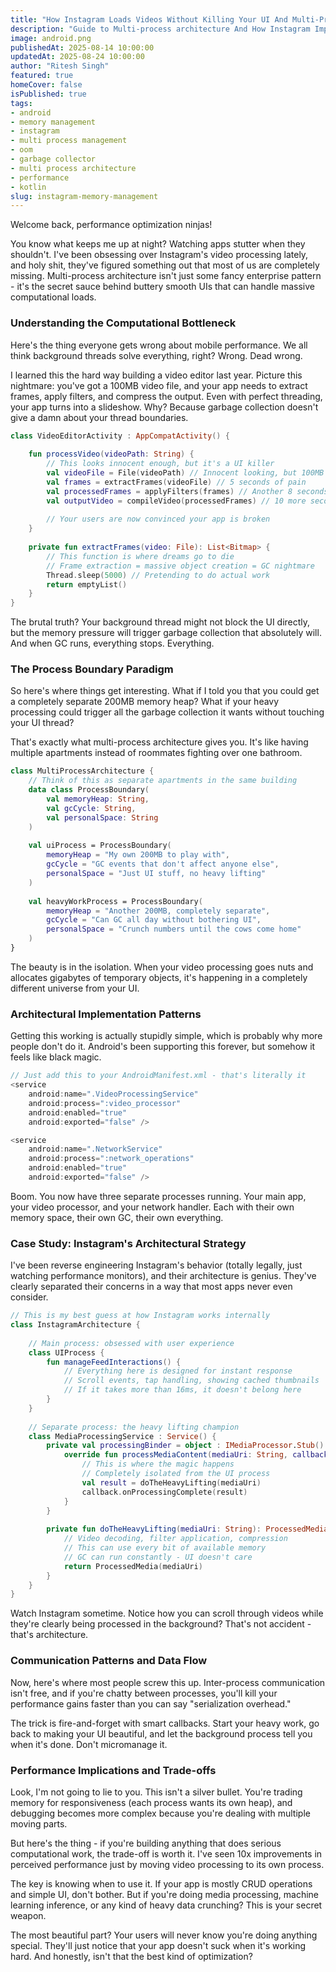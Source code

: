 ```yaml
---
title: "How Instagram Loads Videos Without Killing Your UI And Multi-Process Architecture"
description: "Guide to Multi-process architecture And How Instagram Implemented It."
image: android.png
publishedAt: 2025-08-14 10:00:00
updatedAt: 2025-08-24 10:00:00
author: "Ritesh Singh"
featured: true
homeCover: false
isPublished: true
tags: 
- android
- memory management
- instagram
- multi process management
- oom
- garbage collector
- multi process architecture
- performance
- kotlin
slug: instagram-memory-management
---
```


Welcome back, performance optimization ninjas!

You know what keeps me up at night? Watching apps stutter when they shouldn't. I've been obsessing over Instagram's video processing lately, and holy shit, they've figured something out that most of us are completely missing. Multi-process architecture isn't just some fancy enterprise pattern - it's the secret sauce behind buttery smooth UIs that can handle massive computational loads.

### Understanding the Computational Bottleneck

Here's the thing everyone gets wrong about mobile performance. We all think background threads solve everything, right? Wrong. Dead wrong.

I learned this the hard way building a video editor last year. Picture this nightmare: you've got a 100MB video file, and your app needs to extract frames, apply filters, and compress the output. Even with perfect threading, your app turns into a slideshow. Why? Because garbage collection doesn't give a damn about your thread boundaries.

```kotlin
class VideoEditorActivity : AppCompatActivity() {
    
    fun processVideo(videoPath: String) {
        // This looks innocent enough, but it's a UI killer
        val videoFile = File(videoPath) // Innocent looking, but 100MB says hello
        val frames = extractFrames(videoFile) // 5 seconds of pain
        val processedFrames = applyFilters(frames) // Another 8 seconds of suffering
        val outputVideo = compileVideo(processedFrames) // 10 more seconds of user rage
        
        // Your users are now convinced your app is broken
    }
    
    private fun extractFrames(video: File): List<Bitmap> {
        // This function is where dreams go to die
        // Frame extraction = massive object creation = GC nightmare
        Thread.sleep(5000) // Pretending to do actual work
        return emptyList()
    }
}
```

The brutal truth? Your background thread might not block the UI directly, but the memory pressure will trigger garbage collection that absolutely will. And when GC runs, everything stops. Everything.

### The Process Boundary Paradigm

So here's where things get interesting. What if I told you that you could get a completely separate 200MB memory heap? What if your heavy processing could trigger all the garbage collection it wants without touching your UI thread?

That's exactly what multi-process architecture gives you. It's like having multiple apartments instead of roommates fighting over one bathroom.

```kotlin
class MultiProcessArchitecture {
    // Think of this as separate apartments in the same building
    data class ProcessBoundary(
        val memoryHeap: String,
        val gcCycle: String, 
        val personalSpace: String
    )
    
    val uiProcess = ProcessBoundary(
        memoryHeap = "My own 200MB to play with",
        gcCycle = "GC events that don't affect anyone else",
        personalSpace = "Just UI stuff, no heavy lifting"
    )
    
    val heavyWorkProcess = ProcessBoundary(
        memoryHeap = "Another 200MB, completely separate",
        gcCycle = "Can GC all day without bothering UI",
        personalSpace = "Crunch numbers until the cows come home"
    )
}
```

The beauty is in the isolation. When your video processing goes nuts and allocates gigabytes of temporary objects, it's happening in a completely different universe from your UI.

### Architectural Implementation Patterns

Getting this working is actually stupidly simple, which is probably why more people don't do it. Android's been supporting this forever, but somehow it feels like black magic.

```kotlin
// Just add this to your AndroidManifest.xml - that's literally it
<service
    android:name=".VideoProcessingService"
    android:process=":video_processor"
    android:enabled="true"
    android:exported="false" />

<service
    android:name=".NetworkService" 
    android:process=":network_operations"
    android:enabled="true"
    android:exported="false" />
```

Boom. You now have three separate processes running. Your main app, your video processor, and your network handler. Each with their own memory space, their own GC, their own everything.

### Case Study: Instagram's Architectural Strategy

I've been reverse engineering Instagram's behavior (totally legally, just watching performance monitors), and their architecture is genius. They've clearly separated their concerns in a way that most apps never even consider.

```kotlin
// This is my best guess at how Instagram works internally
class InstagramArchitecture {
    
    // Main process: obsessed with user experience
    class UIProcess {
        fun manageFeedInteractions() {
            // Everything here is designed for instant response
            // Scroll events, tap handling, showing cached thumbnails
            // If it takes more than 16ms, it doesn't belong here
        }
    }
    
    // Separate process: the heavy lifting champion
    class MediaProcessingService : Service() {
        private val processingBinder = object : IMediaProcessor.Stub() {
            override fun processMediaContent(mediaUri: String, callback: IProcessingCallback) {
                // This is where the magic happens
                // Completely isolated from the UI process
                val result = doTheHeavyLifting(mediaUri)
                callback.onProcessingComplete(result)
            }
        }
        
        private fun doTheHeavyLifting(mediaUri: String): ProcessedMedia {
            // Video decoding, filter application, compression
            // This can use every bit of available memory
            // GC can run constantly - UI doesn't care
            return ProcessedMedia(mediaUri)
        }
    }
}
```

Watch Instagram sometime. Notice how you can scroll through videos while they're clearly being processed in the background? That's not accident - that's architecture.

### Communication Patterns and Data Flow

Now, here's where most people screw this up. Inter-process communication isn't free, and if you're chatty between processes, you'll kill your performance gains faster than you can say "serialization overhead."

The trick is fire-and-forget with smart callbacks. Start your heavy work, go back to making your UI beautiful, and let the background process tell you when it's done. Don't micromanage it.

### Performance Implications and Trade-offs

Look, I'm not going to lie to you. This isn't a silver bullet. You're trading memory for responsiveness (each process wants its own heap), and debugging becomes more complex because you're dealing with multiple moving parts.

But here's the thing - if you're building anything that does serious computational work, the trade-off is worth it. I've seen 10x improvements in perceived performance just by moving video processing to its own process.

The key is knowing when to use it. If your app is mostly CRUD operations and simple UI, don't bother. But if you're doing media processing, machine learning inference, or any kind of heavy data crunching? This is your secret weapon.

The most beautiful part? Your users will never know you're doing anything special. They'll just notice that your app doesn't suck when it's working hard. And honestly, isn't that the best kind of optimization?